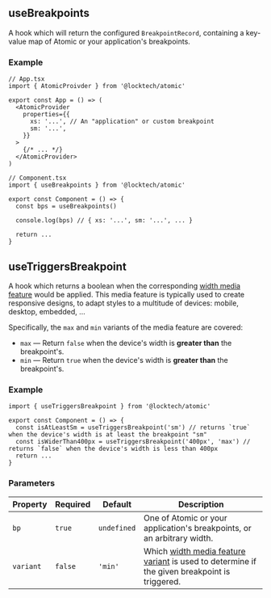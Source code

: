 
<Meta title="Hooks/useBreakpoint" />

## useBreakpoints

A hook which will return the configured `BreakpointRecord`, containing a key-value map of Atomic or your application's breakpoints.

### Example

```tsx
// App.tsx
import { AtomicProivder } from '@locktech/atomic'

export const App = () => (
  <AtomicProvider
    properties={{
      xs: '...', // An "application" or custom breakpoint
      sm: '...',
    }}
  >
    {/* ... */}
  </AtomicProvider>
)

// Component.tsx
import { useBreakpoints } from '@locktech/atomic'

export const Component = () => {
  const bps = useBreakpoints()

  console.log(bps) // { xs: '...', sm: '...', ... }

  return ...
}
```

## useTriggersBreakpoint

A hook which returns a boolean when the corresponding [width media feature](https://developer.mozilla.org/en-US/docs/Web/CSS/@media/width) would be applied.
This media feature is typically used to create responsive designs, to adapt styles to a multitude of devices: mobile, desktop, embedded, ...

Specifically, the `max` and `min` variants of the media feature are covered:
* `max` — Return `false` when the device's width is **greater than** the breakpoint's.
* `min` — Return `true` when the device's width is **greater than** the breakpoint's.

### Example

```tsx
import { useTriggersBreakpoint } from '@locktech/atomic'

export const Component = () => {
  const isAtLeastSm = useTriggersBreakpoint('sm') // returns `true` when the device's width is at least the breakpoint "sm"
  const isWiderThan400px = useTriggersBreakpoint('400px', 'max') // returns `false` when the device's width is less than 400px
  return ...
}
```

### Parameters

| Property     	| Required     	| Default     	| Description                                                                                          	 |
|--------------	|--------------	|--------------	|------------------------------------------------------------------------------------------------------	 |
| `bp`        	| `true`      	| `undefined`  	| One of Atomic or your application's breakpoints, or an arbitrary width.                                |
| `variant`     | `false`      	| `'min'`     	| Which [width media feature variant](https://developer.mozilla.org/en-US/docs/Web/CSS/@media/width#syntax) is used to determine if the given breakpoint is triggered.       |
